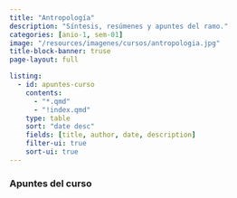 ```yaml
---
title: "Antropología"
description: "Síntesis, resúmenes y apuntes del ramo."
categories: [anio-1, sem-01]
image: "/resources/imagenes/cursos/antropologia.jpg"
title-block-banner: truse
page-layout: full

listing:
  - id: apuntes-curso
    contents:
      - "*.qmd"
      - "!index.qmd"
    type: table
    sort: "date desc"
    fields: [title, author, date, description]
    filter-ui: true
    sort-ui: true
---
```


### Apuntes del curso
::: {#apuntes-curso}
:::
